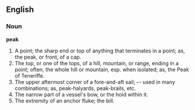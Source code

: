 ==English==

===Noun===

'''peak'''

#A point; the sharp end or top of anything that terminates in a point; as, the peak, or front, of a cap.
#The top, or one of the tops, of a hill, mountain, or range, ending in a point; often, the whole hill or mountain, esp. when isolated; as, the Peak of Teneriffe.
#The upper aftermost corner of a fore-and-aft sail; -- used in many combinations; as, peak-halyards, peak-brails, etc.
#The narrow part of a vessel's bow, or the hold within it.
#The extremity of an anchor fluke; the bill.